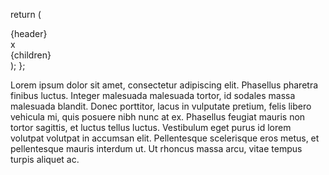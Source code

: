   return (
    <div className="relative p-4">
      <div className="bg-[#687868] border-b-2 border-l-2 border-r-2 border-t-2 border-b-black border-r-black border-l-[#fff] border-t-[#fff]">
        <div className="border-4 border-b-6 border-[#c0c0c0]">
          <div className="bg-[#c0c0c0] text-white pb-1">
            <div className="bg-[#010080] text-[#fffff0] text-[16px] font-bold px-[3px] py-[4px] pl-[8px]">{header}</div>
            <div className="absolute top-6.5 right-6 flex space-x-2">
              <div className="bg-[#c0c0c0] border-b-2 border-l-2 border-r-2 border-t-2 border-b-[#000] border-r-[#000] border-l-[#fff] border-t-[#fff] h-[24px] w-[24px] mx-[1px]"
    ><span className="block border-solid border-b-4 border-t-0 border-l-0 border-r-0 border-black h-[16px] w-[16px] mx-auto m-0.5"></span></div>
              <div className="bg-[#c0c0c0] border-b-2 border-l-2 border-r-2 border-t-2 border-b-[#000] border-r-[#000] border-l-[#fff] border-t-[#fff] h-[24px] w-[24px] mx-[1px]"
    ><span className="block border-solid border-t-4 border-r-2 border-b-2 border-l-2 border-black h-[16px] w-[16px] mx-auto m-0.5"
    ></span></div>
              <div className="bg-[#c0c0c0] border-b-2 border-l-2 border-r-2 border-t-2 border-b-[#000] border-r-[#000] border-l-[#fff] border-t-[#fff] h-[24px] w-[24px] mx-[1px]"
    ><span className="block text-black text-[32px] -mt-4 ml-0.5">x</span></div>
            </div>
          </div>
          <div className="flex justify-between bg-[#fff] border-l-2 border-t-2 border-black text-black">
            <div className="m-2">
              {children}
            </div>
          </div>
        </div>
      </div>
    </div>
  );
};

<Windows header="Custom Window">
  <p>Lorem ipsum dolor sit amet, consectetur adipiscing elit. Phasellus pharetra finibus luctus. Integer malesuada malesuada tortor, id sodales massa malesuada blandit. Donec porttitor, lacus in vulputate pretium, felis libero vehicula mi, quis posuere nibh nunc at ex. Phasellus feugiat mauris non tortor sagittis, et luctus tellus luctus. Vestibulum eget purus id lorem volutpat volutpat in accumsan elit. Pellentesque scelerisque eros metus, et pellentesque mauris interdum ut. Ut rhoncus massa arcu, vitae tempus turpis aliquet ac.</p>
</Windows>
